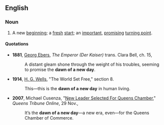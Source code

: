 ==English==

===Noun===
{{en-noun|sg=[[dawn]] [[of]] [[a]] [[new]] [[day]]|-}}

# {{idiom}} A new [[beginning]]; a [[fresh]] [[start]]; an [[important]], [[promising]] [[turning point]].

====Quotations====
{{timeline|
1800s=1881|
1900s=1914|
2000s=2007}}
*'''1881''', [[w:Georg_Ebers|Georg Ebers]], ''The Emperor (Der Kaiser)'' trans. Clara Bell, ch. 15,
*:A distant gleam shone through the weight of his troubles, seeming to promise the '''dawn of a new day'''.
*'''1914''', [[w:H._G._Wells| H. G. Wells]], "The World Set Free," section 8.
*:This—this is the '''dawn of a new day''' in human living.
*'''2007''', Michael Cusenza, "[http://www.queenstribune.com/news/1196349721.html New Leader Selected For Queens Chamber]," ''Queens Tribune Online'', 29 Nov.,
*:It’s the '''dawn of a new day'''—a new era, even—for the Queens Chamber of Commerce.
